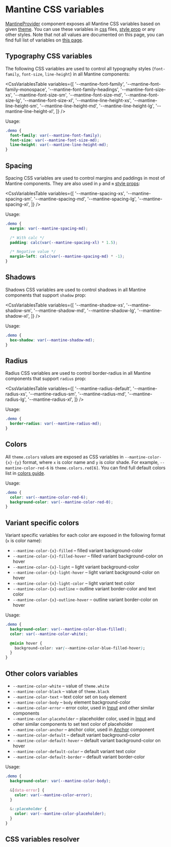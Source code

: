 

# Mantine CSS variables

[MantineProvider](/theming/mantine-provider) component exposes all Mantine CSS variables based on given [theme](/theming/theme-object).
You can use these variables in [css](/styles/css-modules) files, [style prop](/styles/style) or any other styles.
Note that not all values are documented on this page, you can find full list of variables on [this page](/styles/css-variables-list).

## Typography CSS variables

The following CSS variables are used to control all typography styles (`font-family`, `font-size`, `line-height`)
in all Mantine components:

<CssVariablesTable
  variables={[
    '--mantine-font-family',
    '--mantine-font-family-monospace',
    '--mantine-font-family-headings',
    '--mantine-font-size-xs',
    '--mantine-font-size-sm',
    '--mantine-font-size-md',
    '--mantine-font-size-lg',
    '--mantine-font-size-xl',
    '--mantine-line-height-xs',
    '--mantine-line-height-sm',
    '--mantine-line-height-md',
    '--mantine-line-height-lg',
    '--mantine-line-height-xl',
  ]}
/>

Usage:

```css
.demo {
  font-family: var(--mantine-font-family);
  font-size: var(--mantine-font-size-md);
  line-height: var(--mantine-line-height-md);
}
```

## Spacing

Spacing CSS variables are used to control margins and paddings in most of Mantine components.
They are also used in `p` and `m` [style props](/styles/style-props):

<CssVariablesTable
  variables={[
    '--mantine-spacing-xs',
    '--mantine-spacing-sm',
    '--mantine-spacing-md',
    '--mantine-spacing-lg',
    '--mantine-spacing-xl',
  ]}
/>

Usage:

```css
.demo {
  margin: var(--mantine-spacing-md);

  /* With calc */
  padding: calc(var(--mantine-spacing-xl) * 1.5);

  /* Negative value */
  margin-left: calc(var(--mantine-spacing-md) * -1);
}
```

## Shadows

Shadows CSS variables are used to control shadows in all Mantine components that support `shadow` prop:

<CssVariablesTable
  variables={[
    '--mantine-shadow-xs',
    '--mantine-shadow-sm',
    '--mantine-shadow-md',
    '--mantine-shadow-lg',
    '--mantine-shadow-xl',
  ]}
/>

Usage:

```css
.demo {
  box-shadow: var(--mantine-shadow-md);
}
```

## Radius

Radius CSS variables are used to control border-radius in all Mantine components that support `radius` prop:

<CssVariablesTable
  variables={[
    '--mantine-radius-default',
    '--mantine-radius-xs',
    '--mantine-radius-sm',
    '--mantine-radius-md',
    '--mantine-radius-lg',
    '--mantine-radius-xl',
  ]}
/>

Usage:

```css
.demo {
  border-radius: var(--mantine-radius-md);
}
```

## Colors

All `theme.colors` values are exposed as CSS variables in `--mantine-color-{x}-{y}` format,
where `x` is color name and `y` is color shade. For example, `--mantine-color-red-6` is `theme.colors.red[6]`.
You can find full default colors list in [colors guide](/theming/colors/#default-colors).

Usage:

```css
.demo {
  color: var(--mantine-color-red-6);
  background-color: var(--mantine-color-red-0);
}
```

## Variant specific colors

Variant specific variables for each color are exposed in the following format
(`x` is color name):

- `--mantine-color-{x}-filled` – filled variant background-color
- `--mantine-color-{x}-filled-hover` – filled variant background-color on hover
- `--mantine-color-{x}-light` – light variant background-color
- `--mantine-color-{x}-light-hover` – light variant background-color on hover
- `--mantine-color-{x}-light-color` – light variant text color
- `--mantine-color-{x}-outline` – outline variant border-color and text color
- `--mantine-color-{x}-outline-hover` – outline variant border-color on hover

Usage:

```css
.demo {
  background-color: var(--mantine-color-blue-filled);
  color: var(--mantine-color-white);

  @mixin hover {
    background-color: var(--mantine-color-blue-filled-hover);
  }
}
```

## Other colors variables

- `--mantine-color-white` – value of `theme.white`
- `--mantine-color-black` – value of `theme.black`
- `--mantine-color-text` – text color set on `body` element
- `--mantine-color-body` – `body` element background-color
- `--mantine-color-error` – error color, used in [Input](/core/input) and other similar components
- `--mantine-color-placeholder` – placeholder color, used in [Input](/core/input) and other similar components to set text color of placeholder
- `--mantine-color-anchor` – anchor color, used in [Anchor](/core/anchor) component
- `--mantine-color-default` – default variant background-color
- `--mantine-color-default-hover` – default variant background-color on hover
- `--mantine-color-default-color` – default variant text color
- `--mantine-color-default-border` – default variant border-color

Usage:

```css
.demo {
  background-color: var(--mantine-color-body);

  &[data-error] {
    color: var(--mantine-color-error);
  }

  &::placeholder {
    color: var(--mantine-color-placeholder);
  }
}
```

## CSS variables resolver
